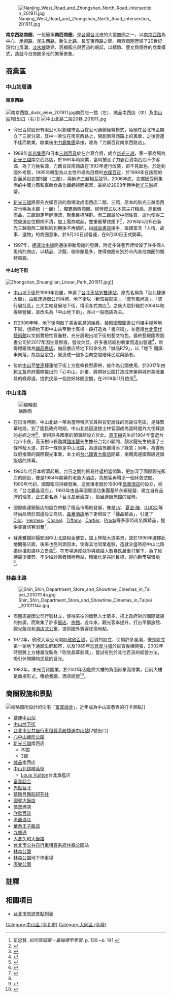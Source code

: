 [[File:Nanjing_West_Road_and_Zhongshan_North_Road_intersection_201911.jpg|thumb]]

'''南京西路商圈'''，一般簡稱'''南西商圈'''，是[[台灣|台灣]][[臺北市|台北市]]的大型[[商圈|商圈]]之一，以[[南京西路_(台北市)|南京西路]]為中心，[[承德路|承德路]]、[[民生西路|民生西路]]、[[新生北路|新生北路]]、[[長安東路|長安東西路]]之間。南西商圈歷經了20世紀現代化風潮，[[淡水線|淡水線]]改建、高檔飯店與百貨的崛起，以精緻、藝文與個性的商業模式，造就今日商圈多元的繁華景象。

==商業區==
===中山站周邊===
==== 南京西路 ====
[[File:南京西路_dusk_view_201911.jpg|thumb]]南西店一館（左）、誠品南西店（中）及[[中山站_(台北市)|中山站]]1號出口（右）]]
[[File:中山北路二段20巷_201911.jpg|thumb]]
*今日百貨股份有限公司以創建市區百貨公司連鎖經營模式，陸續在台北市區開立了三家分店，其中一家位在南京西路上，開創南京西路上的風華，之後營運不佳而歇業，歇業後由[[力霸集團|力霸集團]]承接，改為「力霸百貨南京西路店」。

*1989年[[新光集團|新光集團]]和日本[[三越百貨|三越百貨]]於在台灣合資，成立[[新光三越|新光三越]]，第一家商場為[[新光三越|新光三越]]南京西路店，於1991年時開業，當時搶走了力霸百貨南西店不少客源，為了力挽客源，力霸百貨南西店在1992年進行改裝，卻不見起色，於是到國外考察，1995年轉型為以女性市場為目標的[[衣蝶百貨|衣蝶百貨]]，於1999年在該館的對面另設衣蝶S館（二館），與新光三越相互競爭。2006年底，衣蝶因受同集團的中國力霸和嘉新食品化纖虧損而拖累，最終於2008年轉手[[新光三越|新光三越]]經營。

*[[新光三越|新光三越]]將原先衣蝶百貨的商場改成南西店二館、三館，原本的新光三越南西店也稱為本館（一館）<ref>伍忠賢. ''如何寫個案－兼論標竿學習'', p. 139.~p. 141.</ref>，獨霸南西商圈。經營模式以本館主打精品、高單價商品，三館鎖定年輕潮流，聚集目標族群。而二館屬於中間性質，這也使得二館營運定位模糊不清，加上電商崛起，雙重衝擊效應下<ref>{{cite web|url=https://www.businesstoday.com.tw/article/category/80392/post/201805100031/%E5%80%92%E6%95%B85%E5%A4%A9%E8%B5%B0%E5%85%A5%E6%AD%B7%E5%8F%B2%20%E6%96%B0%E5%85%89%E4%B8%89%E8%B6%8A%E7%82%BA%E4%BB%80%E9%BA%BC%E6%94%B6%E6%8E%89%E5%8D%97%E8%A5%BF%E4%BA%8C%E9%A4%A8%EF%BC%9F|title=倒數5天走入歷史 新光三越為什麼收掉南西二館？ |publisher=今周刊}}</ref>，2018年5月15日新光三越南西二館租約到期後不再續約，由[[誠品書店|誠品書店]]接手，延續富含「人情、故事、選物」的商圈意象，於9月20日試營運，在9月30日正式開幕。

*1997年，[[捷運淡水線|捷運淡水線]]開通後帶動周邊的發展，附近多條巷弄裡增設了許多個人風格的商店，以精品、沙龍、咖啡館最多，使得商圈有別於市內其他商圈的獨特風貌。

==== 中山地下街 ====
[[File:Zhongshan_Shuanglian_Linear_Park_201911.jpg|thumb]]]]
{{主條目|中山地下街}}
{{主條目|心中山線形公園}}
*[[中山地下街|中山地下街]]於1999年設置，串連了[[台北車站|台北車站]]到[[雙連站|雙連站]]，原先名稱為「台北捷運大街」，由啟運通商公司得標，地下街以「新知翦影區」、「摩登風尚區」、「流行眉批區」三大主軸發展地下街，增添各式商店<ref>{{cite web|url=http://library.taiwanschoolnet.org/cyberfair2005/taivs/int/gro/03/03-1.htm|title=放眼望街 |publisher=黃婉怡}}</ref>。之後大眾針織於2004年取得經營權，並改名為「中山地下街」，亦以一般商店為主。

*在2006年時，地下街開啟了書香氣息的始頁，藝殿國際圖書公司接手經營地下街，想把地下街中山站至爵士廣場一段打造為「書店街」，並邀請[[台北當代藝術館|台北當代藝術館]]以文創實驗性質進駐，充分展現出地下街的藝文特色。最終藝殿國際圖書公司於2017年因生意慘澹，營收欠佳，許多書店紛紛收業而退出營運<ref>{{cite web|url=http://www.ptt.cc/bbs/MRT/M.1337488337.A.DB8.html|title=人潮≠錢潮 北捷地下街生意起伏大 |publisher=聯合報}}</ref>，新得標廠商為[[誠品書店|誠品書店]]。誠品書店將地下街命名為「誠品R79」，以「地下·閱讀·丰聚落」為店型定位，營造成一個多面向空間陪伴民眾與讀者。

*位於[[捷運中山站|中山]]至[[捷運雙連站|雙連]]捷運地下街上方是條長型廊帶，被作為公園使用，於2017年由[[柯文哲|柯文哲]]市府團隊提出的「心中山」計畫，將帶狀公園打造成育樂與城市美感兼具的綠廊道，提供民眾一個良好休閒空間，在2019年11月啟用<ref>{{cite web|url=https://www.metro.taipei/News_Content.aspx?n=30CCEFD2A45592BF&s=4FDAF8035AD6B29Bl|title=配合捷運中山雙連段帶狀公園改造工程  中山地下街R7出口及電扶梯 6月10日起封閉施工 |publisher=臺北大眾捷運股份有限公司}}</ref>。

===中山北路===
[[File:中山北路二段_view2_201911.jpg|缩略图]]
*在日治時期，中山北路一帶為當時特派官員與官吏居住的高級住宅區，是條繁華地段，到了國民政府時期，中山北路因連接士林官邸成為當時國外大使拜訪的必經之地<ref name="articles">{{cite web|url=http://mymkc.com/articles/contents.aspx?ArticleID=21240|title=發現美麗 遇見幸福—臺北市中山北路婚紗街發展沿革探討 |publisher=黃士瑀}}</ref>，使得許多國家的領事館設立於此。[[高玉樹|高玉樹]]先生於1964年當選台北市市長，高玉樹市長邀請[[顏水龍|顏水龍]]先生擔任台北市顧問，顏水龍先生規畫了三條林蔭大道，其中一條即是中山北路，為道路景觀增添了綠意；同年，為響應政府推廣的國際觀光事業，本土的[[台北國賓大飯店|台北國賓大飯店]]開幕，揭開周邊國際級連鎖飯店的序幕。

*1980年代日本經濟起飛，台日之間的貿易往返相當頻繁，更加深了國際觀光飯店的開設，像是1984年開幕的老爺大酒店，為旅客再增添一個休憩空間。1990年代初，國際飯店持續發展，造就潘孝銳於1990年[[晶華酒店|晶華酒店]]的設立，初名「台北麗晶酒店」，1993年由晶華國際酒店集團基於永續經營、建立自有品牌的理念，正式更名爲「台北晶華酒店」，拓展連鎖旅館的經營。

*國際級連鎖飯店的設立帶動了精品市場的發展，像是[[路易威登|LV]]、[[夏姿·陳|夏姿·陳]]、[[GUCCI|GUCCI]]等時尚品牌於周邊設立商店，[[晶華酒店|晶華酒店]]地下更增設了「麗晶精品」，引進了[[Dior|Dior]]、[[Hermes|Hermes]]、[[Chanel|Chanel]]、[[Tiffany|Tiffany]]、[[Cartier|Cartier]]、[[Prada|Prada]]等多家時尚名牌精品，提供貴賓旅客消費<ref>{{cite web|url=http://www.tteacafe.tw/?p=3943|title=星級飯店與精品區：東岸的精品消費美學 |publisher=北區國際光點旅人茶房}}</ref>。

*蘇菲雅婚紗攝影因中山北路租金便宜，加上林蔭大道美景，故於1990年選擇此地開張店面，後來也高利潤回本，使得其他同業進駐，造就全盛時期中山北路婚紗攝影店林立景象<ref name="articles"></ref>。在市場過度競爭與結婚人數暴跌嚴重打擊下，為了維持競爭優勢，不少婚紗業者積極轉型，精緻化是共同目標，迎向新市場環境<ref>{{cite web|url=https://www.cw.com.tw/article/article.action?id=5010750|title=台灣婚紗業　稱霸世界第一 |publisher=天下雜誌}}</ref>。

===林森北路===
[[File:Shin_Shin_Department_Store_and_Showtime_Cinemas_in_Taipei_20101114a.jpg|thumb]]
*商圈周邊因公司行號林立，使得來往的商務人士眾多，搭上政府對於國際飯店的推廣，而聚集了許多[[飯店|飯店]]、[[旅館|旅館]]。近年來，觀光客率提升，打出平價旅館、觀光飯店和[[酒店式公寓|酒店式公寓]]，提供國外賓客住宿地點。

*1972年，欣欣大眾公司開設[[欣欣百貨|欣欣百貨]]，百貨的設立，引領許多風潮，像是設立第一家地下通舖生鮮超市，以及1989年[[玩具反斗城|玩具反斗城]]於百貨後棟開張，2002年時更將上方樓層改裝為「欣欣晶華影城」，嘗試有別於其他百貨的經營方法，吸引休閒購物民眾的目光。

*1982年，東光百貨開業，於2001年因危險大樓的負面形象而停業，目前大樓是商場形式，租給餐廳、酒店經營<ref>{{cite web|url=http://tw.news.yahoo.com/%E8%96%87%E9%96%A3%E7%99%BE%E5%84%84%E5%A4%A7%E5%9C%B0%E4%B8%BB%E6%8D%B2%E5%85%A5%E5%85%A7%E7%B7%9A%E4%BA%A4%E6%98%93-%E7%A5%9E%E7%A5%95%E7%94%98%E5%AE%B6%E6%9B%9D%E5%85%89-141928512.html|title=薇閣百億大地主捲入內線交易 神祕甘家曝光 |publisher=陳彥淳}}</ref>。

== 商圈設施和景點 ==
[[File:富富話合_201911.jpg|缩略图]]所設計的住宅「[[富富話合|富富話合]]」，近年成為中山區巷弄的打卡熱點]]
* [[捷運中山站|捷運中山站]]
* [[中山地下街|中山地下街]]
* [[台北市公共自行車租賃系統|台北市公共自行車租賃系統]][[捷運中山站|捷運中山站]][2號出口]
* [[心中山線形公園|心中山線形公園]]
* [[新光三越|新光三越]]南西店
** 本館
** 3館
* [[誠品|誠品]]南西店
* [[中山北路_(台北市)|中山北路精品街]]
** [[Louis_Vuitton|Louis Vuitton]]台北旗艦店
* [[富富話合|富富話合]]
* [[光點台北|光點台北]]
* [[蔡瑞月舞蹈研究社|蔡瑞月舞蹈研究社]]
* [[國賓大飯店|國賓大飯店]]
* [[晶華酒店|晶華酒店]]
* [[欣欣百貨|欣欣百貨]]
* [[老爺酒店|老爺酒店]]
* [[華泰王子飯店|華泰王子飯店]]
* [[大正町_(台北市)|九條通]]
* [[台北大倉久和大飯店|大倉久和大飯店]]
* [[台北市公共自行車租賃系統|台北市公共自行車租賃系統]][[林森公園|林森公園]]站
* [[林森公園|林森公園]]
* [[林森公園|林森公園]]地下停車場
* [[康樂公園|康樂公園]]

==註釋==
<references/>

== 相關項目 ==
* [[台北市旅遊景點列表|台北市旅遊景點列表]]

{{台北市商圈}}

[[Category:中山區_(臺北市)|Category:中山區 (臺北市)]]
[[Category:大同區_(臺灣)|Category:大同區 (臺灣)]]